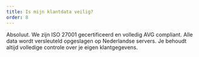 ```yaml
---
title: Is mijn klantdata veilig?
order: 8
---
```

Absoluut. We zijn ISO 27001 gecertificeerd en volledig AVG compliant. Alle data wordt versleuteld opgeslagen op Nederlandse servers. Je behoudt altijd volledige controle over je eigen klantgegevens.
